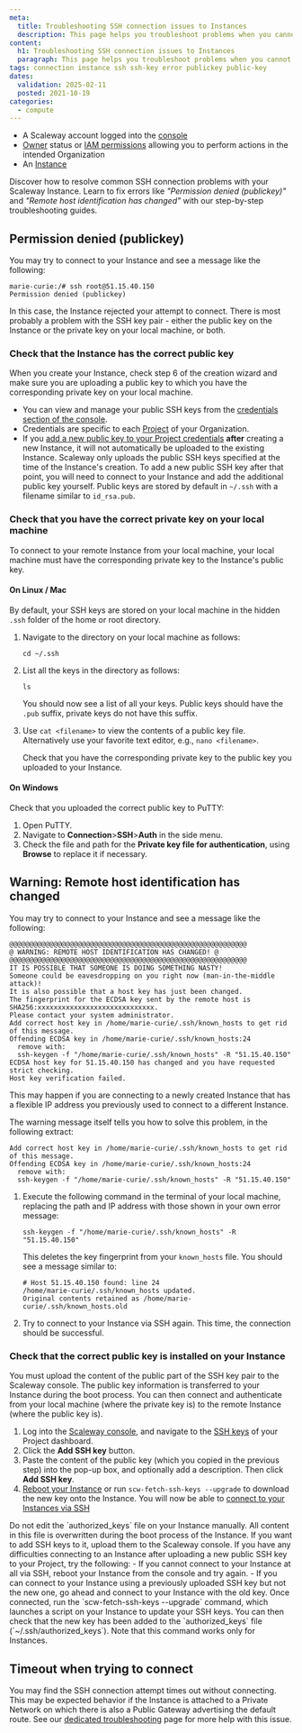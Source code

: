 ```yaml
---
meta:
  title: Troubleshooting SSH connection issues to Instances
  description: This page helps you troubleshoot problems when you cannot connect to your Scaleway Instance via SSH
content:
  h1: Troubleshooting SSH connection issues to Instances
  paragraph: This page helps you troubleshoot problems when you cannot connect to your Scaleway Instance via SSH
tags: connection instance ssh ssh-key error publickey public-key
dates:
  validation: 2025-02-11
  posted: 2021-10-19
categories:
  - compute
---
```


<Macro id="requirements" />

- A Scaleway account logged into the [console](https://console.scaleway.com)
- [Owner](/iam/concepts/#owner) status or [IAM permissions](/iam/concepts/#permission) allowing you to perform actions in the intended Organization
- An [Instance](/instances/how-to/create-an-instance/)

Discover how to resolve common SSH connection problems with your Scaleway Instance. Learn to fix errors like *"Permission denied (publickey)"* and *"Remote host identification has changed"* with our step-by-step troubleshooting guides.

## Permission denied (publickey)

You may try to connect to your Instance and see a message like the following:

```
marie-curie:/# ssh root@51.15.40.150
Permission denied (publickey)
```

In this case, the Instance rejected your attempt to connect. There is most probably a problem with the SSH key pair - either the public key on the Instance or the private key on your local machine, or both.

### Check that the Instance has the correct public key

When you create your Instance, check step 6 of the creation wizard and make sure you are uploading a public key to which you have the corresponding private key on your local machine.

- You can view and manage your public SSH keys from the [credentials section of the console](https://console.scaleway.com/project/credentials).
- Credentials are specific to each [Project](/organizations-and-projects/concepts/#project) of your Organization.
- If you [add a new public key to your Project credentials](/organizations-and-projects/how-to/create-ssh-key/#how-to-upload-the-public-ssh-key-to-the-scaleway-interface) **after** creating a new Instance, it will not automatically be uploaded to the existing Instance. Scaleway only uploads the public SSH keys specified at the time of the Instance's creation. To add a new public SSH key after that point, you will need to connect to your Instance and add the additional public key yourself. Public keys are stored by default in `~/.ssh` with a filename similar to `id_rsa.pub`.

### Check that you have the correct private key on your local machine

To connect to your remote Instance from your local machine, your local machine must have the corresponding private key to the Instance's public key.

#### On Linux / Mac

By default, your SSH keys are stored on your local machine in the hidden `.ssh` folder of the home or root directory.

1. Navigate to the directory on your local machine as follows:
    ```
    cd ~/.ssh
    ```
2.  List all the keys in the directory as follows:
    ```
    ls
    ```

    You should now see a list of all your keys. Public keys should have the `.pub` suffix, private keys do not have this suffix.
3. Use `cat <filename>` to view the contents of a public key file. Alternatively use your favorite text editor, e.g., `nano <filename>`.

    Check that you have the corresponding private key to the public key you uploaded to your Instance.

#### On Windows

Check that you uploaded the correct public key to PuTTY:

1. Open PuTTY.
2. Navigate to **Connection**>**SSH**>**Auth** in the side menu.
3. Check the file and path for the **Private key file for authentication**, using **Browse** to replace it if necessary.

## Warning: Remote host identification has changed

You may try to connect to your Instance and see a message like the following:

```
@@@@@@@@@@@@@@@@@@@@@@@@@@@@@@@@@@@@@@@@@@@@@@@@@@@@@@@@@@@
@ WARNING: REMOTE HOST IDENTIFICATION HAS CHANGED! @
@@@@@@@@@@@@@@@@@@@@@@@@@@@@@@@@@@@@@@@@@@@@@@@@@@@@@@@@@@@
IT IS POSSIBLE THAT SOMEONE IS DOING SOMETHING NASTY!
Someone could be eavesdropping on you right now (man-in-the-middle attack)!
It is also possible that a host key has just been changed.
The fingerprint for the ECDSA key sent by the remote host is
SHA256:xxxxxxxxxxxxxxxxxxxxxxxxxxxxx.
Please contact your system administrator.
Add correct host key in /home/marie-curie/.ssh/known_hosts to get rid of this message.
Offending ECDSA key in /home/marie-curie/.ssh/known_hosts:24
  remove with:
  ssh-keygen -f "/home/marie-curie/.ssh/known_hosts" -R "51.15.40.150"
ECDSA host key for 51.15.40.150 has changed and you have requested strict checking.
Host key verification failed.
```

This may happen if you are connecting to a newly created Instance that has a flexible IP address you previously used to connect to a different Instance.

The warning message itself tells you how to solve this problem, in the following extract:

```
Add correct host key in /home/marie-curie/.ssh/known_hosts to get rid of this message.
Offending ECDSA key in /home/marie-curie/.ssh/known_hosts:24
  remove with:
  ssh-keygen -f "/home/marie-curie/.ssh/known_hosts" -R "51.15.40.150"
```

1. Execute the following command in the terminal of your local machine, replacing the path and IP address with those shown in your own error message:
    ```
    ssh-keygen -f "/home/marie-curie/.ssh/known_hosts" -R "51.15.40.150"
    ```
    This deletes the key fingerprint from your `known_hosts` file. You should see a message similar to:

    ```
    # Host 51.15.40.150 found: line 24
    /home/marie-curie/.ssh/known_hosts updated.
    Original contents retained as /home/marie-curie/.ssh/known_hosts.old
    ```
2. Try to connect to your Instance via SSH again. This time, the connection should be successful.

### Check that the correct public key is installed on your Instance

You must upload the content of the public part of the SSH key pair to the Scaleway console. The public key information is transferred to your Instance during the boot process. You can then connect and authenticate from your local machine (where the private key is) to the remote Instance (where the public key is).

1. Log into the [Scaleway console](https://console.scaleway.com), and navigate to the [SSH keys](https://console.scaleway.com/project/ssh-keys) of your Project dashboard.
2. Click the **Add SSH key** button.
3. Paste the content of the public key (which you copied in the previous step) into the pop-up box, and optionally add a description. Then click **Add SSH key**.
4. [Reboot your Instance](/instances/how-to/use-boot-modes/#how-to-use-local-boot) or run `scw-fetch-ssh-keys --upgrade` to download the new key onto the Instance. You will now be able to [connect to your Instances via SSH](/instances/how-to/connect-to-instance/)

<Message type="important">
  Do not edit the `authorized_keys` file on your Instance manually. All content in this file is overwritten during the boot process of the Instance. If you want to add SSH keys to it, upload them to the Scaleway console.
</Message>

<Message type="tip">
  If you have any difficulties connecting to an Instance after uploading a new public SSH key to your Project, try the following:
    - If you cannot connect to your Instance at all via SSH, reboot your Instance from the console and try again.
    - If you can connect to your Instance using a previously uploaded SSH key but not the new one, go ahead and connect to your Instance with the old key. Once connected, run the `scw-fetch-ssh-keys --upgrade` command, which launches a script on your Instance to update your SSH keys. You can then check that the new key has been added to the `authorized_keys` file (`~/.ssh/authorized_keys`). Note that this command works only for Instances.
</Message>

## Timeout when trying to connect

You may find the SSH connection attempt times out without connecting. This may be expected behavior if the Instance is attached to a Private Network on which there is also a Public Gateway advertising the default route. See our [dedicated troubleshooting](/public-gateways/troubleshooting/cant-connect-to-instance-with-pn-gateway/) page for more help with this issue.